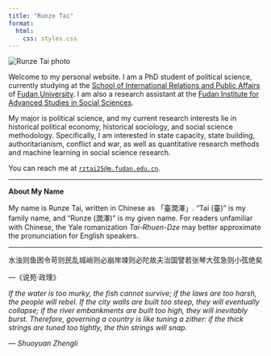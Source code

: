 ```yaml
---
title: "Runze Tai"
format:
  html:
    css: styles.css
---
```


<div class="profile-pic">
  <img src="photo-sep25.png" alt="Runze Tai photo">
</div>

Welcome to my personal website. I am a PhD student of political science, currently studying at the [School of International Relations and Public Affairs](https://sirpa.fudan.edu.cn) of [Fudan University](https://www.fudan.edu.cn). I am also a research assistant at the [Fudan Institute for Advanced Studies in Social Sciences](https://ias.fudan.edu.cn). 

My major is political science, and my current research interests lie in historical political economy, historical sociology, and social science methodology. Specifically, I am interested in state capacity, state building, authoritarianism, conflict and war, as well as quantitative research methods and machine learning in social science research.

You can reach me at [`rztai25@m.fudan.edu.cn`](mailto: rztai25@m.fudan.edu.cn). 

***

**About My Name**

My name is Runze Tai, written in Chinese as 「臺潤澤」. "Tai (臺)" is my family name, and "Runze (潤澤)" is my given name. For readers unfamiliar with Chinese, the Yale romanization *Tai-Rhuen-Dze* may better approximate the pronunciation for English speakers. 

***

<div class="calligraphy-quote">
水浊则鱼困令苛则民乱城峭则必崩岸竦则必陀故夫治国譬若张琴大弦急则小弦绝矣
</div>

<div class="quote-source">
  ---《说苑·政理》
</div>


<div class="quote-explanation">
*If the water is too murky, the fish cannot survive; if the laws are too harsh, the people will rebel. If the city walls are built too steep, they will eventually collapse; if the river embankments are built too high, they will inevitably burst. Therefore, governing a country is like tuning a zither: if the thick strings are tuned too tightly, the thin strings will snap.*

*--- Shuoyuan Zhengli*
</div>